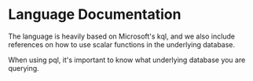 # Language Documentation
The language is heavily based on Microsoft's kql, and we also include references on how to use
scalar functions in the underlying database.

When using pql, it's important to know what underlying database you are querying.
